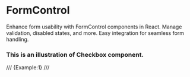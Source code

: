 # FormControl
Enhance form usability with FormControl components in React. Manage validation, disabled states, and more. Easy integration for seamless form handling.
### This is an illustration of Checkbox component.
/// {Example:1} ///